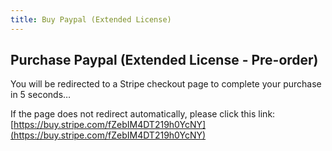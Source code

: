 ```yaml
---
title: Buy Paypal (Extended License)
---
```



<Head>
  <meta httpEquiv="refresh" content="5; url='https://buy.stripe.com/fZebIM4DT219h0YcNY'" />
</Head>

## Purchase Paypal (Extended License - Pre-order)

You will be redirected to a Stripe checkout page to complete your purchase in 5 seconds…

If the page does not redirect automatically, please click this link: [https://buy.stripe.com/fZebIM4DT219h0YcNY](https://buy.stripe.com/fZebIM4DT219h0YcNY)
